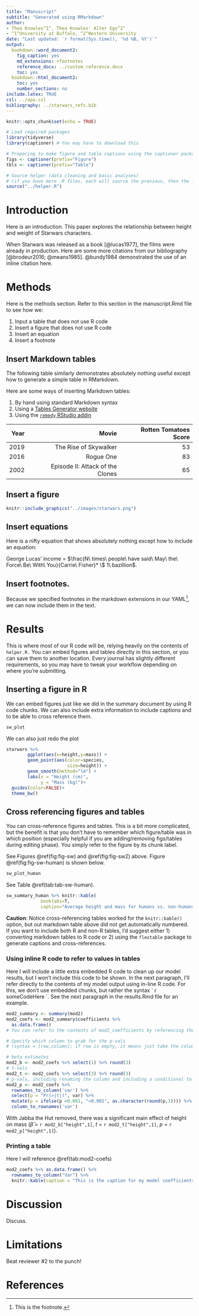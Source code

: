 ```yaml
---
title: "Manuscript"
subtitle: "Generated using RMarkdown"
author:
- Thea Knowles^1^, Thea Knowles' Alter Ego^2^
- ^1^University at Buffalo, ^2^Western University
date: "Last updated: `r format(Sys.time(), '%d %B, %Y')`"
output:
  bookdown::word_document2:
    fig_caption: yes
    md_extensions: +footnotes
    reference_docx: ../custom_reference.docx
    toc: yes
  bookdown::html_document2:
    toc: yes
    number_sections: no
include.latex: TRUE
csl: ../apa.csl
bibliography: ../starwars_refs.bib
---
```


```r
knitr::opts_chunk$set(echo = TRUE)

# Load required packages
library(tidyverse)
library(captioner) # You may have to download this

# Preparing to make figure and table captions using the captioner package
figs <- captioner(prefix="Figure")
tbls <- captioner(prefix="Table")

# Source helper (data cleaning and basic analyses) 
# (if you have more .R files, each will source the previous, then the .Rmd sources the last .R) 
source("../helper.R")
```


<!-- This is a comment in RMarkdown main body text. Note how it differs from comments in R code (#). -->

# Introduction
Here is an introduction. 
This paper explores the relationship between height and weight of Starwars characters.

When Starwars was released as a book [@lucas1977], the films were already in production.
Here are some more citations from our bibliography [@brodeur2016; @means1985]. 
@bundy1984 demonstrated the use of an inline citation here.


# Methods {#methods}
Here is the methods section. Refer to this section in the manuscript.Rmd file to see how we:

1. Input a table that does not use R code
2. Insert a figure that does not use R code
3. Insert an equation
4. Insert a footnote

## Insert Markdown tables
The following table similarly demonstrates absolutely nothing useful except how to generate a simple table in RMarkdown.

Here are some ways of inserting Markdown tables:

1. By hand using standard Markdown syntax
2. Using a [Tables Generator website](https://www.tablesgenerator.com/markdown_tables)
3. Using the [`remedy` RStudio addin](https://github.com/ThinkR-open/remedy)

|  Year|  Movie|  Rotten Tomatoes Score|
|--:|--:|--:|
|  2019|  The Rise of Skywalker|  53|
|  2016|  Rogue One|  83|
|  2002|  Episode II: Attack of the Clones|  65|


## Insert a figure

```r
knitr::include_graphics("../images/starwars.png")
```

<!-- ![](../images/starwars.png) -->


## Insert equations
Here is a nifty equation that shows absolutely nothing except how to include an equation: 

<!-- COMMENTS! -->
<!-- The text enclosed in dollar signs $ $ will be treated as LaTex math (an equation), and will be formatted especially for this -->

George Lucas' income = $\frac{N\ times\ people\ have said\ May\ the\ Force\ Be\ With\ You}{Carrie\ Fisher}* \$ 1\ bazillion$. 

## Insert footnotes.
Because we specified footnotes in the markdown extensions in our YAML[^1], we can now include them in the text.

[^1]: This is the footnote.

# Results

This is where most of our R code will be, relying heavily on the contents of `helper.R.`
You can embed figures and tables directly in this section, or you can save them to another location. Every journal has slightly different requirements, so you may have to tweak your workflow depending on where you're submitting.

## Inserting a figure in R

We can embed figures just like we did in the summary document by using R code chunks. We can also include extra information to include captions and to be able to cross reference them. 

```r
sw_plot
```

We can also just redo the plot
```r
starwars %>% 
        ggplot(aes(x=height,y=mass)) + 
        geom_point(aes(color=species,
                       size=height)) +
        geom_smooth(method="lm") +
        labs(x = "Height (cm)",
             y = "Mass (kg)")+
  guides(color=FALSE)+
  theme_bw()
```

## Cross referencing figures and tables

You can cross-reference figures and tables. This is a bit more complicated, but the benefit is that you don't have to remember which figure/table was in which position (especially helpful if you are adding/removing figs/tables during editing phase). You simply refer to the figure by its chunk label. 

See Figures \@ref(fig:fig-sw) and \@ref(fig:fig-sw2) above.
Figure \@ref(fig:fig-sw-human) is shown below. 

```r
sw_plot_human
```


See Table \@ref(tab:tab-sw-human).

```r
sw_summary_human %>% knitr::kable( 
             booktabs=T, 
             caption="Average height and mass for humans vs. non-humans")
```

**Caution**: Notice cross-referencing tables worked for the `knitr::kable()` option, but out markdown table above did not get automatically numbered. If you want to include both R and non-R tables, I'd suggest either 1) converting markdown tables to R code or 2) using the `flextable` package to generate captions and cross-references.

### Using inline R code to refer to values in tables
Here I will include a little extra embedded R code to clean up our model results, but I won't include this code to be shown. In the next paragraph, I'll refer directly to the contents of my model output using in-line R code. For this, we don't use embedded chunks, but rather the syntax  \`\ r someCodeHere \`. See the next paragraph in the results.Rmd file for an example.


```r

mod2_summary <- summary(mod2)
mod2_coefs <- mod2_summary$coefficients %>% 
  as.data.frame()
# You can refer to the contents of mod2_coefficients by referencing the index of the cell you want to use. This is in the form mod2_coefs["row", "column"]. See the paragraph below.

# Specify which column to grab for the p-vals 
# (syntax = [row,column]; if row is empty, it means just take the column)

# beta estimates
mod2_b <- mod2_coefs %>% select(1) %>% round(3)
# t-vals
mod2_t <- mod2_coefs %>% select(3) %>% round(3)
# p-vals, including renaming the column and including a conditional to report very small p-vals as "<0.001" instead of 0. You could also turn this into a function.
mod2_p <- mod2_coefs %>% 
  rownames_to_column('var') %>%
  select(p = "Pr(>|t|)", var) %>% 
  mutate(p = ifelse(p <0.001, "<0.001", as.character(round(p,3)))) %>%
  column_to_rownames('var')

```

With Jabba the Hut removed, there was a significant main effect of height on mass 
($\hat\beta$ = `r mod2_b["height",1]`,
$t$ = `r mod2_t["height",1]`,
$p$ = `r mod2_p["height",1]`).



<!-- Note: the inline R code to include the model coefficients is a little wordy. While it comes out cleanly in the output, when you're working in the .Rmd file, you can separate the code on separate lines. These won't appear as line breaks in the output; for that, you would have to enter a blank line in between. -->


### Printing a table
Here I will reference \@ref(tab:mod2-coefs) 

```r
mod2_coefs %>% as.data.frame() %>% 
  rownames_to_column("Var") %>% 
  knitr::kable(caption = "This is the caption for my model coefficients table.") 
```


# Discussion
Discuss. 

# Limitations
Beat reviewer \#2 to the punch!

# References

